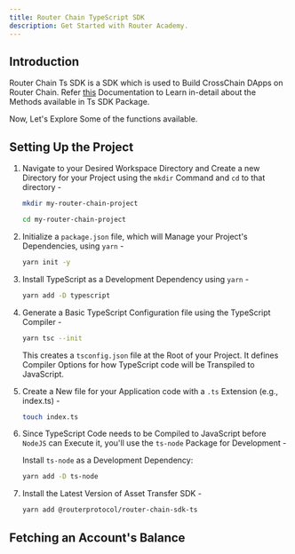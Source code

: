 ```yaml
---
title: Router Chain TypeScript SDK
description: Get Started with Router Academy.
---
```


## Introduction

Router Chain Ts SDK is a SDK which is used to Build CrossChain DApps on Router Chain. Refer [this](https://router-protocol.github.io/router-chain-ts-sdk/modules.html) Documentation to Learn in-detail about the Methods available in Ts SDK Package.

Now, Let's Explore Some of the functions available.

## Setting Up the Project

1. Navigate to your Desired Workspace Directory and Create a new Directory for your Project using the <code>mkdir</code> Command and <code>cd</code> to that directory -

    ```bash
    mkdir my-router-chain-project
    ```

    ```bash
    cd my-router-chain-project
    ```

2. Initialize a <code>package.json</code> file, which will Manage your Project's Dependencies, using `yarn` -

    ```bash
    yarn init -y
    ```

3. Install TypeScript as a Development Dependency using `yarn` -

    ```bash
    yarn add -D typescript
    ```

4. Generate a Basic TypeScript Configuration file using the TypeScript Compiler -

    ```bash
    yarn tsc --init
    ```

    This creates a <code>tsconfig.json</code> file at the Root of your Project. It defines Compiler Options for how TypeScript code will be Transpiled to JavaScript.

5. Create a New file for your Application code with a <code>.ts</code> Extension (e.g., index.ts) -

    ```bash
    touch index.ts
    ```

6. Since TypeScript Code needs to be Compiled to JavaScript before <code>NodeJS</code> can Execute it, you'll use the `ts-node` Package for Development -

    Install <code>ts-node</code> as a Development Dependency:

    ```bash
    yarn add -D ts-node
    ```

7. Install the Latest Version of Asset Transfer SDK -

    ```bash
    yarn add @routerprotocol/router-chain-sdk-ts
    ```


## Fetching an Account's Balance

